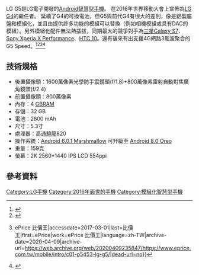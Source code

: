 {{primarysources|time=2017-03-01T10:38:32+00:00}}
{{Infobox mobile phone|name=LG G5|logo=[[File:LG_G5_logo.png|File:LG G5 logo.png]]|logosize=100px|image=LG G5.jpg|imagesize=250px|caption=|slogan=|brand=LG|manufacturer=[[LG電子|LG電子]]|series=[[LG_G系列|LG G系列]]|modelnumber=|networks=4G全网通|released=2016年| predecessor   = [[LG_G4|LG G4]]
| successor     = [[LG_G6|LG G6]]|related=[[LG_V20|LG V20]]|type=|form=|size=149.4 x 73.9 x 7.7 mm|weight=159 g|operatingsystem=Android 6.0.1 Marshmallow <br> 可升級至Android 8.0 Oero|soc=高通[[驍龍|驍龍]] 820|cpu=|gpu=Adreno 530|memory=4GB [[隨機存取記憶體|RAM]]|storage=32 GB ROM|memory_card=最大可擴充2TB [[MicroSD|MicroSD]]|battery=2800 [[mAh|mAh]]|input=|display=5.3 吋 2K 2560*1440 IPS LCD 554ppi|rear_camera=1600萬像素光學防手震鏡頭(f/1.8)<br> +800萬像素雷射自動對焦廣角鏡頭(f/2.4)|front_camera=800萬像素|media_formats=|ringtone=|connectivity=}}
LG G5是LG電子開發的[[Android|Android]][[智慧型手機|智慧型手機]]。 在2016年世界移動大會上宣佈為[[LG_G4|LG G4]]的繼任者。 延續了G4的可換電池，但G5與前代G4有很大的差別，像是鋁製底盤和模組化，並且由提供許多功能的模組可以替換（例如相機模組或具有DAC的模組）。另外模組化配件無法熱插拔，同期最大的競爭對手為[[三星Galaxy_S7|三星Galaxy S7]]、[[Sony_Xperia_X_Performance|Sony Xperia X Performance]]、[[HTC_10|HTC 10]]。還有後來有出支援4G網路3載波聚合的G5 Speed。<ref>{{Cite web|url=http://www.gsmarena.com/lg_g5-7815.php|title=LG G5 - Full phone specifications|accessdate=2017-03-01|work=www.gsmarena.com|language=en-US|archive-date=2020-12-17|archive-url=https://web.archive.org/web/20201217163005/https://www.gsmarena.com/lg_g5-7815.php|dead-url=no}}</ref><ref>{{Citation|last=LGETaiwan|title=LG G5 & Friends，玩伴多，樂趣多更多|date=2016-03-18|url=https://www.youtube.com/watch?v=o5JUrefhBG0&feature=youtu.be|accessdate=2017-03-01|archive-date=2017-04-06|archive-url=https://web.archive.org/web/20170406075632/https://www.youtube.com/watch?v=o5JUrefhBG0&feature=youtu.be|dead-url=no}}</ref><ref>{{Cite web|url=http://www.eprice.com.tw/mobile/intro/c01-p5453-lg-g5/|title=LG G5 價格、評價、規格 {{!}} ePrice 比價王|accessdate=2017-03-01|last=比價王|first=ePrice|work=ePrice 比價王|language=zh-TW|archive-date=2020-04-09|archive-url=https://web.archive.org/web/20200409235847/https://www.eprice.com.tw/mobile/intro/c01-p5453-lg-g5/|dead-url=no}}</ref><ref>{{Cite web|url=https://www.sogi.com.tw/products/lg_g5/12201|title=LG G5 價格,規格與評價- SOGI手機王|accessdate=2017-03-01|work=SOGI手機王|archive-date=2020-04-09|archive-url=https://web.archive.org/web/20200409235851/https://www.sogi.com.tw/products/lg_g5/12201|dead-url=no}}</ref>

== 技術規格 ==
* 後置攝像頭：1600萬像素光學防手震鏡頭(f/1.8)+800萬像素雷射自動對焦廣角鏡頭(f/2.4) 
* 前置攝像頭：800萬像素
* 內存：4 [[十億位元組|GB]][[随机存取存储器|RAM]]
* 存儲：32 GB
* 電池：2800 mAh
* 尺寸：5.3寸
* 處理器：高通[[驍龍|驍龍]]820
* 操作系統：[[Android_Marshmallow|Android 6.0.1 Marshmallow]] 可升級至 [[Android_8.0|Android 8.0 Oreo]]
* 重量：159克
* 螢幕：2K 2560*1440 IPS LCD 554ppi

== 參考資料 ==
<references />{{LG phones}}
[[Category:LG手機|Category:LG手機]]
[[Category:2016年面世的手機|Category:2016年面世的手機]]
[[Category:模組化智慧型手機|Category:模組化智慧型手機]]